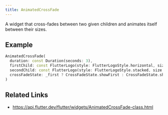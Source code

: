 ```yaml
---
title: AnimatedCrossFade
---
```


A widget that cross-fades between two given children and animates itself between their sizes.

## Example

```dart liveslice=AnimatedCrossFade
AnimatedCrossFade(
  duration: const Duration(seconds: 3),
  firstChild: const FlutterLogo(style: FlutterLogoStyle.horizontal, size: 100.0),
  secondChild: const FlutterLogo(style: FlutterLogoStyle.stacked, size: 100.0),
  crossFadeState: _first ? CrossFadeState.showFirst : CrossFadeState.showSecond,
)
```

## Related Links

- https://api.flutter.dev/flutter/widgets/AnimatedCrossFade-class.html
